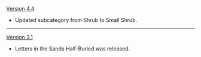 {{Change History/Header}}
[[Version 4.4]]
* Updated subcategory from Shrub to Small Shrub.
----
[[Version 3.1]]
* Letters in the Sands Half-Buried was released.